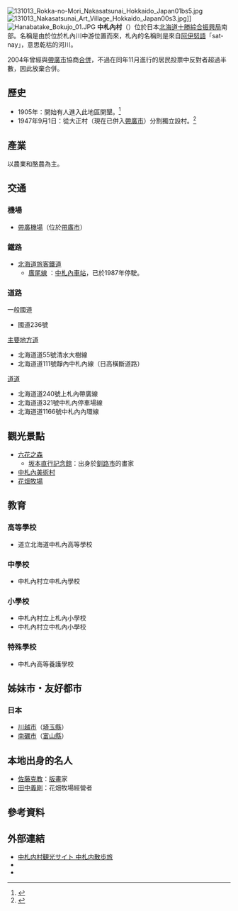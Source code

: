 {{日本町村
| 自治體名=中札內
| 町村=村
| 圖像=[[File:131013_Rokka-no-Mori_Nakasatsunai_Hokkaido_Japan08s3.jpg|240px]]
| 圖像說明=[[六花亭|六花亭]]中札內工廠公園（[[六花之森|六花之森]]）
| 郡=河西郡
| 町村章=[[File:Symbol_of_Nakasatsunai,_Hokkaido.svg|100px]]
| 日文原名=中札内村
| 平假名=なかさつないむら
| 羅馬字拼音=Nakasatsunai-mura
| 都道府縣=北海道
| 支廳=十勝綜合振興局
| 編號=01638-1
| 面積=292.58
| 邊界未定=
| 人口=3,991
| 統計時間=2015年9月30日
| 自治體=[[帶廣市|帶廣市]]、[[更別村|更別村]]、[[大樹町|大樹町]]、[[新日高町|新日高町]]、[[新冠町|新冠町]]
| 樹=[[柞櫟|柞櫟]]
| 花=[[鈴蘭|鈴蘭]]
| 其他象徵物=村鳥
| 其他象徵=[[百靈鳥|百靈鳥]]
| 郵遞區號=089-1392
| 所在地=河西郡中札內村大通南2丁目3番地
| 電話號碼=155-67-2311
| 外部連結={{url|http://www.vill.nakasatsunai.hokkaido.jp}}
| 經度=
| 緯度=
| 地圖=[[File:Nakasatsunai_in_Tokachi_Subprefecture.gif|250px]]
| 註記=人口：[http://www.vill.nakasatsunai.hokkaido.jp//shoukai/page_286.html 中札內村官方網頁]
}}
[[File:131013_Rokka-no-Mori_Nakasatsunai_Hokkaido_Japan01bs5.jpg|thumb]]
[[File:131013_Nakasatsunai_Art_Village_Hokkaido_Japan00s3.jpg|thumb]]]]
[[File:Hanabatake_Bokujo_01.JPG|thumb]]
'''中札內村'''（{{jpn|j=中札内村|hg=なかさつないむら|rm=Nakasatsunai mura|f=y}}）位於日本[[北海道|北海道]][[十勝綜合振興局|十勝綜合振興局]]南部。名稱是由於位於札內川中游位置而來，札內的名稱則是來自[[阿伊努語|阿伊努語]]「sat-nay」，意思乾枯的河川。

2004年曾經與[[帶廣市|帶廣市]]協商[[市町村合併|合併]]，不過在同年11月進行的居民投票中反對者超過半數，因此放棄合併。

==歷史==
*1905年：開始有人進入此地區開墾。<ref>{{Cite web| publisher=中札內村公所| title=歷史| url=http://www.vill.nakasatsunai.hokkaido.jp//shoukai/page_285.html| accessdate=2008年7月21日| language=ja| deadurl=yes| archiveurl=https://web.archive.org/web/20080926061016/http://www.vill.nakasatsunai.hokkaido.jp/shoukai/page_285.html| archivedate=2008年9月26日}}</ref>
*1947年9月1日：從大正村（現在已併入[[帶廣市|帶廣市]]）分割獨立設村。<ref>{{Cite web| url=http://homepage1.nifty.com/ishato/tiri/sityoson/01hokkai/01_hokkai21.htm#tokati| title=市町村的變遷 - 北海道［道東・道北］| publisher=ISSIE| accessdate=2008年7月13日| language=ja| deadurl=yes| archiveurl=https://web.archive.org/web/20091001194212/http://homepage1.nifty.com/ishato/tiri/sityoson/01hokkai/01_hokkai21.htm#tokati| archivedate=2009年10月1日}}</ref>

==產業==
以農業和酪農為主。
==交通==
===機場===
*[[帶廣機場|帶廣機場]]（位於[[帶廣市|帶廣市]]）

===鐵路===
*[[北海道旅客鐵道|北海道旅客鐵道]]
**[[廣尾線|廣尾線]] ：[[中札內車站|中札內車站]]，已於1987年停駛。

===道路===
;一般國道
*國道236號
;[[主要地方道|主要地方道]]
*北海道道55號清水大樹線
*北海道道111號靜內中札內線（日高橫斷道路）
;[[都道府縣道|道道]]
*北海道道240號上札內帶廣線
*北海道道321號中札內停車場線 
*北海道道1166號中札內內環線

==觀光景點==
*[[六花之森|六花之森]]
**[[坂本直行記念館|坂本直行記念館]]：出身於[[釧路市|釧路市]]的畫家
*[[中札內美術村|中札內美術村]]
*[[花畑牧場|花畑牧場]]

==教育==
===高等學校===
*道立北海道中札內高等學校

===中學校===
*中札內村立中札內學校

===小學校===
*中札內村立上札內小學校
*中札內村立中札內小學校

===特殊學校===
*中札內高等養護學校

==姊妹市・友好都市==
===日本===
*[[川越市|川越市]]（[[埼玉縣|埼玉縣]]）
*[[南礪市|南礪市]]（[[富山縣|富山縣]]）

==本地出身的名人==
*[[佐藤克教|佐藤克教]]：[[版畫|版畫]]家
*[[田中義剛|田中義剛]]：花畑牧場經營者

== 參考資料 ==
{{reflist}}

==外部連結==
{{Commonscat|Nakasatsunai, Hokkaido}}
* [http://www.vill.nakasatsunai.hokkaido.jp/kankou/ 中札内村観光サイト 中札内散歩旅]{{Wayback|url=http://www.vill.nakasatsunai.hokkaido.jp/kankou/ |date=20160716061425 }}
* {{Facebook|nakasatsunai.kanko|中札内村観光情報}}
* {{Twitter|nakasatsunaikan|中札内村観光情報}}

{{十勝支廳}}
{{Authority control}}